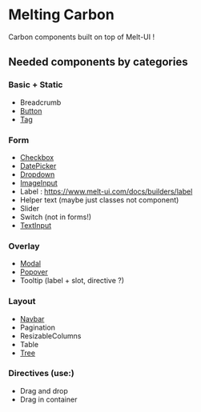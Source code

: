 
<Meta title="Overview" />

# Melting Carbon

Carbon components built on top of Melt-UI !

## Needed components by categories

### Basic + Static

- Breadcrumb
- [Button](?path=/story/basic-button--control)
- [Tag]()

### Form

- [Checkbox]()
- [DatePicker]()
- [Dropdown]()
- [ImageInput]()
- Label : https://www.melt-ui.com/docs/builders/label
- Helper text (maybe just classes not component)
- Slider
- Switch (not in forms!)
- [TextInput]()

### Overlay

- [Modal]()
- [Popover]()
- Tooltip (label + slot, directive ?)

### Layout

- [Navbar]()
- Pagination
- ResizableColumns
- Table
- [Tree]()

### Directives (use:)

- Drag and drop
- Drag in container
